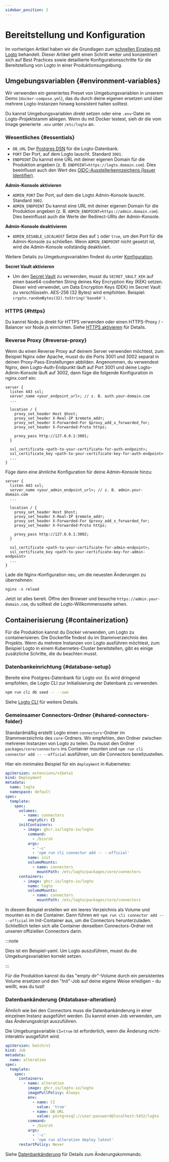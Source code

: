 ```yaml
---
sidebar_position: 2
---
```


# Bereitstellung und Konfiguration

Im vorherigen Artikel haben wir die Grundlagen zum [schnellen Einstieg mit Logto](/logto-oss/get-started-with-oss) behandelt. Dieser Artikel geht einen Schritt weiter und konzentriert sich auf Best Practices sowie detaillierte Konfigurationsschritte für die Bereitstellung von Logto in einer Produktionsumgebung.

## Umgebungsvariablen \{#environment-variables}

Wir verwenden ein generiertes Preset von Umgebungsvariablen in unserem Demo (`docker-compose.yml`), das du durch deine eigenen ersetzen und über mehrere Logto-Instanzen hinweg konsistent halten solltest.

Du kannst Umgebungsvariablen direkt setzen oder eine `.env`-Datei im Logto-Projektstamm ablegen. Wenn du mit Docker testest, sieh dir die vom Image generierte `.env` unter `/etc/logto` an.

### Wesentliches \{#essentials}

- `DB_URL` Der [Postgres DSN](https://www.postgresql.org/docs/14/libpq-connect.html#id-1.7.3.8.3.6) für die Logto-Datenbank.
- `PORT` Der Port, auf dem Logto lauscht. Standard `3001`.
- `ENDPOINT` Du kannst eine URL mit deiner eigenen Domain für die Produktion angeben (z. B. `ENDPOINT=https://logto.domain.com`). Dies beeinflusst auch den Wert des [OIDC-Ausstellerkennzeichens (Issuer Identifier)](https://openid.net/specs/openid-connect-core-1_0.html#IssuerIdentifier).

**Admin-Konsole aktivieren**

- `ADMIN_PORT` Der Port, auf dem die Logto Admin-Konsole lauscht. Standard `3002`.
- `ADMIN_ENDPOINT` Du kannst eine URL mit deiner eigenen Domain für die Produktion angeben (z. B. `ADMIN_ENDPOINT=https://admin.domain.com`). Dies beeinflusst auch die Werte der Redirect-URIs der Admin-Konsole.

**Admin-Konsole deaktivieren**

- `ADMIN_DISABLE_LOCALHOST` Setze dies auf `1` oder `true`, um den Port für die Admin-Konsole zu schließen. Wenn `ADMIN_ENDPOINT` nicht gesetzt ist, wird die Admin-Konsole vollständig deaktiviert.

Weitere Details zu Umgebungsvariablen findest du unter [Konfiguration](/concepts/core-service/configuration/).

**Secret Vault aktivieren**

- Um den [Secret Vault](/secret-vault) zu verwenden, musst du `SECRET_VAULT_KEK` auf einen base64-codierten String deines Key Encryption Key (KEK) setzen. Dieser wird verwendet, um Data Encryption Keys (DEK) im Secret Vault zu verschlüsseln. AES-256 (32 Bytes) wird empfohlen. Beispiel: `crypto.randomBytes(32).toString('base64')`.

### HTTPS \{#https}

Du kannst Node.js direkt für HTTPS verwenden oder einen HTTPS-Proxy / -Balancer vor Node.js einrichten. Siehe [HTTPS aktivieren](/concepts/core-service/configuration/#enabling-https) für Details.

### Reverse Proxy \{#reverse-proxy}

Wenn du einen Reverse Proxy auf deinem Server verwenden möchtest, zum Beispiel Nginx oder Apache, musst du die Ports 3001 und 3002 separat in deinen Proxy-Pass-Einstellungen abbilden. Angenommen, du verwendest Nginx, dein Logto-Auth-Endpunkt läuft auf Port 3001 und deine Logto-Admin-Konsole läuft auf 3002, dann füge die folgende Konfiguration in nginx.conf ein:

```
server {
  listen 443 ssl;
  server_name <your_endpoint_url>; // z. B. auth.your-domain.com
  ...

  location / {
    proxy_set_header Host $host;
    proxy_set_header X-Real-IP $remote_addr;
    proxy_set_header X-Forwarded-For $proxy_add_x_forwarded_for;
    proxy_set_header X-Forwarded-Proto https;

    proxy_pass http://127.0.0.1:3001;
  }

  ssl_certificate <path-to-your-certificate-for-auth-endpoint>;
  ssl_certificate_key <path-to-your-certificate-key-for-auth-endpoint>
  ...
}
```

Füge dann eine ähnliche Konfiguration für deine Admin-Konsole hinzu:

```
server {
  listen 443 ssl;
  server_name <your_admin_endpoint_url>; // z. B. admin.your-domain.com
  ...

  location / {
    proxy_set_header Host $host;
    proxy_set_header X-Real-IP $remote_addr;
    proxy_set_header X-Forwarded-For $proxy_add_x_forwarded_for;
    proxy_set_header X-Forwarded-Proto https;

    proxy_pass http://127.0.0.1:3002;
  }

  ssl_certificate <path-to-your-certificate-for-admin-endpoint>;
  ssl_certificate_key <path-to-your-certificate-key-for-admin-endpoint>
  ...
}
```

Lade die Nginx-Konfiguration neu, um die neuesten Änderungen zu übernehmen:

```
nginx -s reload
```

Jetzt ist alles bereit. Öffne den Browser und besuche `https://admin.your-domain.com`, du solltest die Logto-Willkommensseite sehen.

## Containerisierung \{#containerization}

Für die Produktion kannst du Docker verwenden, um Logto zu containerisieren. Die Dockerfile findest du im Stammverzeichnis des Projekts. Wenn du mehrere Instanzen von Logto ausführen möchtest, zum Beispiel Logto in einem Kubernetes-Cluster bereitstellen, gibt es einige zusätzliche Schritte, die du beachten musst.

### Datenbankeinrichtung \{#database-setup}

Bereite eine Postgres-Datenbank für Logto vor. Es wird dringend empfohlen, die Logto CLI zur Initialisierung der Datenbank zu verwenden.

```bash
npm run cli db seed -- --swe
```

Siehe [Logto CLI](/logto-oss/using-cli) für weitere Details.

### Gemeinsamer Connectors-Ordner \{#shared-connectors-folder}

Standardmäßig erstellt Logto einen `connectors`-Ordner im Stammverzeichnis des `core`-Ordners. Wir empfehlen, den Ordner zwischen mehreren Instanzen von Logto zu teilen. Du musst den Ordner `packages/core/connectors` ins Container mounten und `npm run cli connector add -- --official` ausführen, um die Connectors bereitzustellen.

Hier ein minimales Beispiel für ein `deployment` in Kubernetes:

```yaml
apiVersion: extensions/v1beta1
kind: Deployment
metadata:
  name: logto
  namespace: default
spec:
  template:
    spec:
      volumes:
        - name: connectors
          emptyDir: {}
      initContainers:
        - image: ghcr.io/logto-io/logto
          command:
            - /bin/sh
          args:
            - '-c'
            - 'npm run cli connector add -- --official'
          name: init
          volumeMounts:
            - name: connectors
              mountPath: /etc/logto/packages/core/connectors
      containers:
        - image: ghcr.io/logto-io/logto
          name: logto
          volumeMounts:
            - name: connectors
              mountPath: /etc/logto/packages/core/connectors
```

In diesem Beispiel erstellen wir ein leeres Verzeichnis als Volume und mounten es in die Container. Dann führen wir `npm run cli connector add -- --official` im Init-Container aus, um die Connectors herunterzuladen. Schließlich teilen sich alle Container denselben Connectors-Ordner mit unseren offiziellen Connectors darin.

:::note

Dies ist ein Beispiel-yaml. Um Logto auszuführen, musst du die Umgebungsvariablen korrekt setzen.

:::

Für die Produktion kannst du das "empty dir"-Volume durch ein persistentes Volume ersetzen und den "Init"-Job auf deine eigene Weise erledigen – du weißt, was du tust!

### Datenbankänderung \{#database-alteration}

Ähnlich wie bei den Connectors muss die Datenbankänderung in einer einzelnen Instanz ausgeführt werden. Du kannst einen Job verwenden, um das Änderungsskript auszuführen.

Die Umgebungsvariable `CI=true` ist erforderlich, wenn die Änderung nicht-interaktiv ausgeführt wird.

```yaml
apiVersion: batch/v1
kind: Job
metadata:
  name: alteration
spec:
  template:
    spec:
      containers:
        - name: alteration
          image: ghcr.io/logto-io/logto
          imagePullPolicy: Always
          env:
            - name: CI
              value: 'true'
            - name: DB_URL
              value: postgresql://user:password@localhost:5432/logto
          command:
            - /bin/sh
          args:
            - '-c'
            - 'npm run alteration deploy latest'
      restartPolicy: Never
```

Siehe [Datenbankänderung](/logto-oss/using-cli/database-alteration/) für Details zum Änderungskommando.
